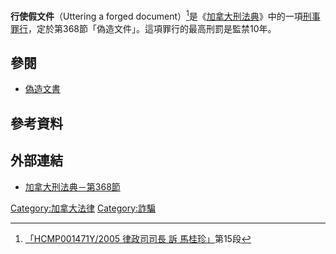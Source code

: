 {{legal}}
{{law-stub}}
'''行使假文件'''（Uttering a forged document）<ref>[http://legalref.judiciary.gov.hk/lrs/common/ju/ju_frame.jsp?DIS=51044 「HCMP001471Y/2005 律政司司長 訴 馬桂珍」]第15段</ref>是《[[加拿大刑法典|加拿大刑法典]]》中的一項[[刑事罪行|刑事罪行]]，定於第368節「偽造文件」。這項罪行的最高刑罰是監禁10年。

==參閱==
*[[偽造文書|偽造文書]]

==參考資料==
{{reflist}}

==外部連結==
* [http://www.canlii.org/ca/sta/c-46/sec368.html 加拿大刑法典－第368節] {{Wayback|url=http://www.canlii.org/ca/sta/c-46/sec368.html |date=20090104024812 }}

[[Category:加拿大法律|Category:加拿大法律]]
[[Category:詐騙|Category:詐騙]]